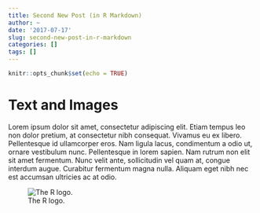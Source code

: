 ```yaml
---
title: Second New Post (in R Markdown)
author: ~
date: '2017-07-17'
slug: second-new-post-in-r-markdown
categories: []
tags: []
---
```


```r
knitr::opts_chunk$set(echo = TRUE)
```

# Text and Images

Lorem ipsum dolor sit amet, consectetur adipiscing elit. Etiam tempus leo non dolor pretium, at consectetur nibh consequat. Vivamus eu ex libero. Pellentesque id ullamcorper eros. Nam ligula lacus, condimentum a odio ut, ornare vestibulum nunc. Pellentesque in lorem sapien. Nam rutrum non elit sit amet fermentum. Nunc velit ante, sollicitudin vel quam at, congue interdum augue. Curabitur fermentum magna nulla. Aliquam eget nibh nec est accumsan ultricies ac at odio.

![The R logo.](https://www.r-project.org/logo/Rlogo.png)